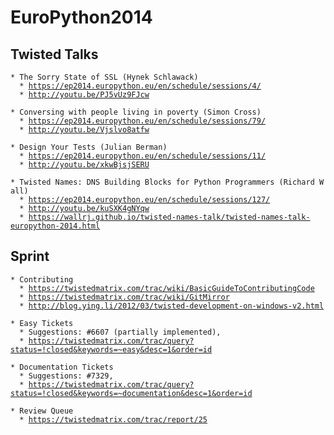 = EuroPython2014 = 

== Twisted Talks ==
 * The Sorry State of SSL (Hynek Schlawack)
   * https://ep2014.europython.eu/en/schedule/sessions/4/
   * http://youtu.be/PJ5vUz9FJcw

 * Conversing with people living in poverty (Simon Cross)
   * https://ep2014.europython.eu/en/schedule/sessions/79/
   * http://youtu.be/Vjslvo8atfw

 * Design Your Tests (Julian Berman)
   * https://ep2014.europython.eu/en/schedule/sessions/11/
   * http://youtu.be/xkwBjsjSERU

 * Twisted Names: DNS Building Blocks for Python Programmers (Richard Wall)
   * https://ep2014.europython.eu/en/schedule/sessions/127/
   * http://youtu.be/kuSXK4gNYqw
   * https://wallrj.github.io/twisted-names-talk/twisted-names-talk-europython-2014.html


== Sprint ==

 * Contributing
   * https://twistedmatrix.com/trac/wiki/BasicGuideToContributingCode
   * https://twistedmatrix.com/trac/wiki/GitMirror
   * http://blog.ying.li/2012/03/twisted-development-on-windows-v2.html

 * Easy Tickets
   * Suggestions: #6607 (partially implemented),
   * https://twistedmatrix.com/trac/query?status=!closed&keywords=~easy&desc=1&order=id

 * Documentation Tickets
   * Suggestions: #7329,
   * https://twistedmatrix.com/trac/query?status=!closed&keywords=~documentation&desc=1&order=id

 * Review Queue
   * https://twistedmatrix.com/trac/report/25
